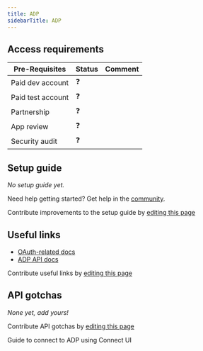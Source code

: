 ```yaml
---
title: ADP
sidebarTitle: ADP
---
```



<Overview />
<PreBuiltTooling />
<PreBuiltUseCases />

## Access requirements
| Pre-Requisites | Status | Comment|
| - | - | - |
| Paid dev account | ❓ |  |
| Paid test account | ❓ |  |
| Partnership | ❓ | |
| App review | ❓ |  |
| Security audit | ❓ | |


## Setup guide

_No setup guide yet._

<Tip>Need help getting started? Get help in the [community](https://nango.dev/slack).</Tip>

<Note>Contribute improvements to the setup guide by [editing this page](https://github.com/nangohq/nango/tree/master/docs-v2/integrations/all/adp.mdx)</Note>


## Useful links

-   [OAuth-related docs](https://developers.adp.com/guides/adp-marketplace-integration-guides/auth-process-data-connector-apps/chapter/2)
-   [ADP API docs](https://developers.adp.com/build/api-explorer)

<Note>Contribute useful links by [editing this page](https://github.com/nangohq/nango/tree/master/docs-v2/integrations/all/adp.mdx)</Note>

## API gotchas

_None yet, add yours!_

<Note>Contribute API gotchas by [editing this page](https://github.com/nangohq/nango/tree/master/docs-v2/integrations/all/adp.mdx)</Note>


<Card title="Connect to ADP" icon="link" href="/integrations/all/adp/connect" horizontal>
  Guide to connect to ADP using Connect UI
</Card>

